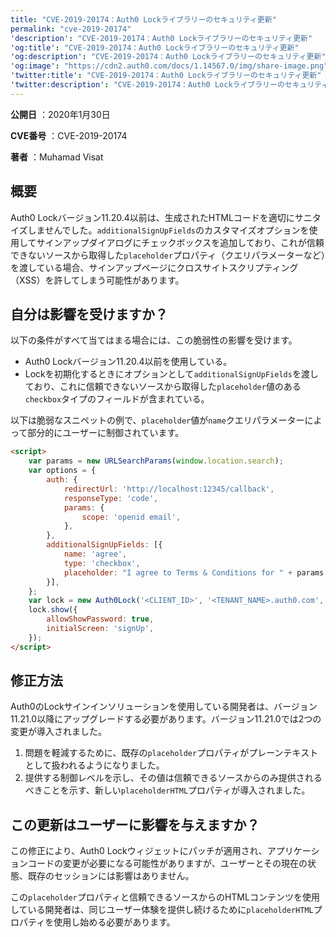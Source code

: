 ---
title: "CVE-2019-20174：Auth0 Lockライブラリーのセキュリティ更新"
permalink: "cve-2019-20174"
'description': "CVE-2019-20174：Auth0 Lockライブラリーのセキュリティ更新"
'og:title': "CVE-2019-20174：Auth0 Lockライブラリーのセキュリティ更新"
'og:description': "CVE-2019-20174：Auth0 Lockライブラリーのセキュリティ更新"
'og:image': "https://cdn2.auth0.com/docs/1.14567.0/img/share-image.png"
'twitter:title': "CVE-2019-20174：Auth0 Lockライブラリーのセキュリティ更新"
'twitter:description': "CVE-2019-20174：Auth0 Lockライブラリーのセキュリティ更新"
---

**公開日** ：2020年1月30日

**CVE番号** ：CVE-2019-20174

**著者** ：Muhamad Visat

## 概要

Auth0 Lockバージョン11.20.4以前は、生成されたHTMLコードを適切にサニタイズしませんでした。`additionalSignUpFields`のカスタマイズオプションを使用してサインアップダイアログにチェックボックスを追加しており、これが信頼できないソースから取得した`placeholder`プロパティ（クエリパラメーターなど）を渡している場合、サインアップページにクロスサイトスクリプティング（XSS）を許してしまう可能性があります。

## 自分は影響を受けますか？

以下の条件がすべて当てはまる場合には、この脆弱性の影響を受けます。

* Auth0 Lockバージョン11.20.4以前を使用している。
* Lockを初期化するときにオプションとして`additionalSignUpFields`を渡しており、これに信頼できないソースから取得した`placeholder`値のある`checkbox`タイプのフィールドが含まれている。

以下は脆弱なスニペットの例で、`placeholder`値が`name`クエリパラメーターによって部分的にユーザーに制御されています。

```html lines
<script>
    var params = new URLSearchParams(window.location.search);
    var options = {
        auth: {
            redirectUrl: 'http://localhost:12345/callback',
            responseType: 'code',
            params: {
                scope: 'openid email',
            },
        },
        additionalSignUpFields: [{
            name: 'agree',
            type: 'checkbox',
            placeholder: "I agree to Terms & Conditions for " + params.get('name'),
        }],
    };
    var lock = new Auth0Lock('<CLIENT_ID>', '<TENANT_NAME>.auth0.com', options);
    lock.show({
        allowShowPassword: true,
        initialScreen: 'signUp',
    });
</script>
```

## 修正方法

Auth0のLockサインインソリューションを使用している開発者は、バージョン11.21.0以降にアップグレードする必要があります。バージョン11.21.0では2つの変更が導入されました。

1. 問題を軽減するために、既存の`placeholder`プロパティがプレーンテキストとして扱われるようになりました。
2. 提供する制御レベルを示し、その値は信頼できるソースからのみ提供されるべきことを示す、新しい`placeholderHTML`プロパティが導入されました。

## この更新はユーザーに影響を与えますか？

この修正により、Auth0 Lockウィジェットにパッチが適用され、アプリケーションコードの変更が必要になる可能性がありますが、ユーザーとその現在の状態、既存のセッションには影響はありません。

この`placeholder`プロパティと信頼できるソースからのHTMLコンテンツを使用している開発者は、同じユーザー体験を提供し続けるために`placeholderHTML`プロパティを使用し始める必要があります。